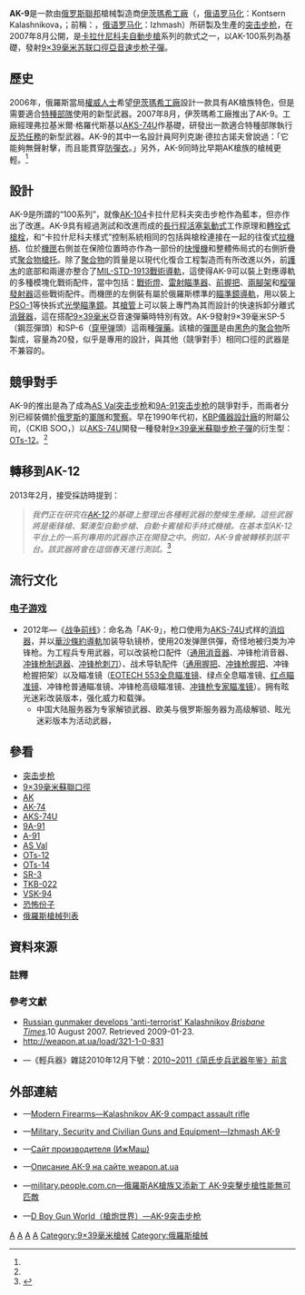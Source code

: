 {{noteTA
|G1=軍事
|G2=長度單位
|G3=Firearms
|G4=Country
}}
{{Infobox Weapon
|name= AK-9
|image= AK-9 Assault rifle.jpg
|image_size= 320px
|caption= 裝有[[滅音器|滅音器]]的AK-9
|origin= {{flagcountry|Russia}}
|type= <div class="NavFrame collapsed" style="color: black; background-color: #FFFFFF; margin: 0 auto; padding: 0 10px; text-align: left;"><div class="NavHead" style="background-color: #FFFFFF; margin: 0 auto; padding: 0 10px; font-weight:normal;"></div><div class="NavContent" style="background-color: #FFFFFF; margin: 0 auto; padding: 0 10px;">
* [[突击步枪|突击步枪]]
* [[卡賓槍|卡賓槍]]
</div>
</div>
<!-- Type selection -->
|is_ranged= yes
|is_bladed= 
|is_explosive= 
|is_artillery= 
|is_vehicle= 
|is_missile= 
|is_UK= 
<!-- Service history -->
|service= 
|used_by= 
|wars= 
<!-- Production history -->
|designer= [[卡拉什尼科夫集團|伊茨瑪希工廠]]
|design_date= 2006年
|manufacturer= 伊茨瑪希工廠
|unit_cost= [[美元|$]]400（[[欧元|€]]291）<ref name="a">{{cite news |title=Russian gunmaker develops 'anti-terrorist' Kalashnikov |url=http://news.brisbanetimes.com.au/world/russian-gunmaker-develops-antiterrorist-kalashnikov-20070810-sic.html |work=[[Brisbane_Times|Brisbane Times]] |date=10 August 2007 |accessdate=2009-01-23 |archive-date=2009-02-14 |archive-url=https://web.archive.org/web/20090214180346/http://news.brisbanetimes.com.au/world/russian-gunmaker-develops-antiterrorist-kalashnikov-20070810-sic.html |dead-url=no }}</ref>
|production_date= 2007年8月—2009年
|number= 約100把
|variants= 
<!-- General specifications -->
|spec_label= 
|weight= <div class="NavFrame collapsed" style="color: black; background-color: #FFFFFF; margin: 0 auto; padding: 0 10px; text-align: left;"><div class="NavHead" style="background-color: #FFFFFF; margin: 0 auto; padding: 0 10px; font-weight:normal;">空槍：</div><div class="NavContent" style="background-color: #FFFFFF; margin: 0 auto; padding: 0 10px;">
* 無[[抑制器|抑制器]]：3.1[[千克|千克]]（6.83[[磅|磅]]）
* 裝上抑制器：3.8公斤（8.38磅）
</div>
</div>
|length= <div class="NavFrame collapsed" style="color: black; background-color: #FFFFFF; margin: 0 auto; padding: 0 10px; text-align: left;"><div class="NavHead" style="background-color: #FFFFFF; margin: 0 auto; padding: 0 10px; font-weight:normal;"></div><div class="NavContent" style="background-color: #FFFFFF; margin: 0 auto; padding: 0 10px;">
* 無抑制器：
** 縮起槍托：465[[毫米|毫米]]（18.31[[英寸|英寸]]）
** 展開槍托：705毫米（27.76英吋）
* 裝上消聲器：
** 縮起槍托：646毫米（25.43英吋）
** 展開槍托：881毫米（34.69英吋）
</div>
</div>
|part_length= 200毫米（7.87英吋）
|width= 
|height= 
|diameter= 
|crew= 
<!-- Ranged weapon specifications --> 
|cartridge= <div class="NavFrame collapsed" style="color: black; background-color: #FFFFFF; margin: 0 auto; padding: 0 10px; text-align: left;"><div class="NavHead" style="background-color: #FFFFFF; margin: 0 auto; padding: 0 10px; font-weight:normal;">[[9×39mm|9×39毫米蘇聯口徑]]</div><div class="NavContent" style="background-color: #FFFFFF; margin: 0 auto; padding: 0 10px;">
* SP-5（鋼蕊彈頭）
* SP-6（[[穿甲弹|穿甲]][[彈丸|彈頭]]）
</div>
</div>
|caliber= 9.25毫米（.364英吋）
|barrels= 1根，[[膛線|線膛]]，[[槍口|槍口]]可裝上可拆式[[抑制器|抑制器]]
|action= <div class="NavFrame collapsed" style="color: black; background-color: #FFFFFF; margin: 0 auto; padding: 0 10px; text-align: left;"><div class="NavHead" style="background-color: #FFFFFF; margin: 0 auto; padding: 0 10px; font-weight:normal;"></div><div class="NavContent" style="background-color: #FFFFFF; margin: 0 auto; padding: 0 10px;">
* [[氣動式_(槍械)|長行程活塞氣動式]]
* [[轉拴式槍栓|轉拴式槍栓]]
</div>
</div>
|mode= {{Link-en|半自動槍械|Semi-automatic firearm|半自動}}、[[自動火器|全自動]]，可[[擊發調變槍械|擊發調變]]
|rate= 
|velocity= <div class="NavFrame collapsed" style="color: black; background-color: #FFFFFF; margin: 0 auto; padding: 0 10px; text-align: left;"><div class="NavHead" style="background-color: #FFFFFF; margin: 0 auto; padding: 0 10px; font-weight:normal;"></div><div class="NavContent" style="background-color: #FFFFFF; margin: 0 auto; padding: 0 10px;">
* SP-5：290[[米每秒|米／秒]]（951.46[[英尺每秒|英尺／秒]]）
* SP-6：305米／秒（1,000.68英尺／秒）
</div>
</div>
|range= 200[[米_(单位)|公尺]]（218.72[[码|码]]，656.17[[英尺|英尺]]）
|max_range= 400公尺（437.45碼，1,312.32英尺）
|feed= 20發可拆卸式[[彈匣|彈匣]]
|sights= <div class="NavFrame collapsed" style="color: black; background-color: #FFFFFF; margin: 0 auto; padding: 0 10px; text-align: left;"><div class="NavHead" style="background-color: #FFFFFF; margin: 0 auto; padding: 0 10px; font-weight:normal;"></div><div class="NavContent" style="background-color: #FFFFFF; margin: 0 auto; padding: 0 10px;">
* [[機械瞄具|機械瞄具]]：金屬缺口式[[照門|照門]]及柱狀[[照準器|準星]]（照門可翻轉及前後滑動式調節，準星裝有兩側半包式護翼）
* [[機匣|機匣]]左側裝上的[[華沙條約導軌|華沙條約導軌]]上安裝快拆式瞄準鏡<div class="NavFrame collapsed" style="color: black; background-color: #FFFFFF; margin: 0 auto; padding: 0 10px; text-align: left;"><div class="NavHead" style="background-color: #FFFFFF; margin: 0 auto; padding: 0 10px; font-weight:normal;"></div><div class="NavContent" style="background-color: #FFFFFF; margin: 0 auto; padding: 0 10px;">
** [[眼鏡蛇紅點鏡|Kobra]][[紅點鏡|紅點鏡]]
** [[PSO-1光學瞄準鏡|PSO-1]]系列[[瞄準鏡|光學瞄準鏡]]
** [[USP-1光學瞄準鏡|USP-1]]（1P29）[[瞄準鏡|白光瞄準鏡]]
** [[NSP-2夜視瞄準鏡|NSP-2]]（1PN9）[[夜視鏡|夜視瞄準鏡]]
** [[NSP-3夜視瞄準鏡|NSP-3]]（1PN27）[[夜視鏡|夜視瞄準鏡]]
** [[NSPU-3夜視瞄準鏡|NSPU-3]]（1PN51）夜視瞄準鏡
** [[NSPUM夜視瞄準鏡|NSPUM]]（1PN58）夜視瞄準鏡
<!-- ** [[POSP|POSP]][[瞄準鏡|光學瞄準鏡]]
** [[1P21|1P21]][[瞄準鏡|白光瞄準鏡]]
** [[1P63|1P63]][[瞄準鏡|白光瞄準鏡]]
** [[1P76|1P76]][[瞄準鏡|白光瞄準鏡]]
** [[1P77|1P77]][[瞄準鏡|白光瞄準鏡]]
** [[1P78|1P78]]系列[[瞄準鏡|白光瞄準鏡]]
** [[NSPU|NSPU]]（1PN34）[[夜視鏡|夜視瞄準鏡]]
** [[1PN91|1PN91]]系列[[夜視鏡|夜視瞄準鏡]]
** [[1PN93|1PN93]]系列[[夜視鏡|夜視瞄準鏡]]
** [[1PN100|1PN100]][[夜視鏡|夜視瞄準鏡]]
** [[1PN101|1PN101]][[夜視鏡|夜視瞄準鏡]]
** [[1PN114|1PN114]][[夜視鏡|夜視瞄準鏡]]
** [[PGN-1|PGN-1]][[夜視鏡|夜視瞄準鏡]]
** [[PK-01|PK-01]][[紅點鏡|紅點鏡]]
** [[PKA-S|PKA-S]][[全息瞄準鏡|全息瞄準鏡]]
** [[CL-03|CL-03]][[雷射瞄準器|雷射瞄準器]] -->
</div>
</div>
</div>
</div>
<!-- 火炮規格 -->
|breech= 
|recoil= 
|carriage= 
|elevation= 
|traverse= 
<!-- 刃器規格 --> 
|blade_type= 
|hilt_type= 
|sheath_type= 
|head_type= 
|haft_type= 
<!-- 爆炸物內填炸藥規格 --> 
|filling= 
|filling_weight= 
|detonation= 
|yield= 
<!-- 車輛/飛彈規格 -->
|armour= 
|primary_armament= 
|secondary_arament= 
|engine= 
|engine_power= 
|transmission= 
|payload_capacity= 
|fuel_capacity= 
|pw_ratio= 
|suspension= 
|clearance= 
|vehicle_range= 
|speed= 
|guidance= 
|steering= 
<!-- Missiles only -->
|wingspan= 
|propellant= 
|ceiling= 
|altitude= 
|depth= 
|boost= 
|accuracy= 
|launch_platform= 
|transport= 
}}

'''AK-9'''是一款由[[俄罗斯|俄罗斯聯邦]]槍械製造商[[卡拉什尼科夫集團|伊茨瑪希工廠]]（{{Lang-ru|Концерн „Калашников“}}，[[俄语罗马化|俄语罗马化]]：Kontsern Kalashnikova，{{Lang-en|Kalashnikov Concern}}；前稱：{{Lang-ru|ИЖМАШ}}，[[俄语罗马化|俄语罗马化]]：Izhmash）所研製及生產的[[突击步枪|突击步枪]]，在2007年8月公開，是[[卡拉什尼科夫自動步槍|卡拉什尼科夫自動步槍]]系列的款式之一，以AK-100系列為基礎，發射[[9×39mm|9×39毫米]][[苏联|苏联]][[口徑|口徑]][[空气动力学#亚音速空气动力学|亞音速]][[步枪|步枪]][[子彈|子彈]]。

== 歷史 ==
2006年，俄羅斯當局[[專業人士|權威人士]]希望[[卡拉什尼科夫集團|伊茨瑪希工廠]]設計一款具有AK槍族特色，但是需要適合[[特種部隊|特種部隊]]使用的新型武器。2007年8月，伊茨瑪希工廠推出了AK-9。工廠經理弗拉基米爾·格羅代斯基以[[AKS-74U卡宾枪|AKS-74U]]作基礎，研發出一款適合特種部隊執行[[反恐戰爭|反恐任務]]的新型武器。AK-9的其中一名設計員阿列克謝·德拉古諾夫曾說過：「它能夠無聲射擊，而且能貫穿[[護甲|防彈衣]]。」另外，AK-9同時比早期AK槍族的槍械更輕。<ref name="a"/>

== 設計 ==
AK-9是所謂的“100系列”，就像[[AK-104突击步枪|AK-104]]卡拉什尼科夫突击步枪作為藍本，但亦作出了改進。AK-9具有經過測試和改進而成的[[氣動式_(槍械)#長行程活塞傳動|長行程活塞氣動式]]工作原理和[[轉拴式槍栓|轉拴式槍栓]]，和“卡拉什尼科夫樣式”控制系統相同的包括與槍栓連接在一起的往復式[[拉機柄|拉機柄]]、位於[[機匣|機匣]]右側並在保險位置時亦作為{{Link-en|防塵蓋|Dust cover (firearms)}}一部份的[[擊發調變槍械|快慢機]]和整體佈局式的右側折疊式[[聚合物|聚合物]][[槍托|槍托]]。除了[[聚合物|聚合物]]的質量是以現代化復合工程製造而有所改進以外，前[[護木|護木]]的底部和兩邊亦整合了[[皮卡汀尼導軌|MIL-STD-1913戰術導軌]]，這使得AK-9可以裝上對應導軌的多種模塊化戰術配件，當中包括：[[戰術燈|戰術燈]]、[[雷射瞄準器|雷射瞄準器]]、[[輔助握把|前握把]]、[[兩腳架|兩腳架]]和[[榴彈發射器|榴彈發射器]]這些戰術配件。而機匣的左側裝有屬於俄羅斯標準的[[瞄準鏡|瞄準鏡]][[華沙條約導軌|導軌]]，用以裝上[[PSO-1光學瞄準鏡|PSO-1]]等快拆式[[瞄準鏡|光學瞄準鏡]]。其[[槍管|槍管]]上可以裝上專門為其而設計的快速拆卸分離式[[抑制器|消聲器]]，這在搭配[[9×39mm|9×39毫米]]亞音速彈藥時特別有效。AK-9發射9×39毫米SP-5（鋼蕊彈頭）和SP-6（[[穿甲弹|穿甲弹]]頭）這兩種[[彈藥|彈藥]]。該槍的[[彈匣|彈匣]]是由[[黑色|黑色]]的[[聚合物|聚合物]]所製成，容量為20發，似乎是專用的設計，與其他（競爭對手）相同口徑的武器是不兼容的。

== 競爭對手 ==
AK-9的推出是為了成為[[AS_Val微聲自動步槍|AS Val突击步枪]]和[[9A-91突击步枪|9A-91突击步枪]]的競爭對手，而兩者分別已經裝備於[[俄罗斯|俄罗斯]]的[[俄罗斯軍事|軍隊]]和[[俄罗斯警察|警察]]。早在1990年代初，[[KBP儀器設計廠|KBP儀器設計廠]]的附屬公司，{{Link-ru|運動及狩獵武器中央設計研究局|ЦКИБ СОО}}（CKIB SOO，{{Lang-ru|ЦКИБ СОО}}）以[[AKS-74U卡宾枪|AKS-74U]]開發一種發射[[9×39mm|9×39毫米蘇聯]][[步枪|步枪]][[子彈|子彈]]的衍生型：[[OTs-12突击步枪|OTs-12]]。<ref name="a"/>

== 轉移到AK-12 ==
2013年2月，{{Link-en|弗拉基米爾·V·佐羅賓|Vladimir Zlobin}}接受採訪時提到：

<blockquote>
''我們正在研究在[[AK-12突击步枪|AK-12]]的基礎上整理出各種輕武器的整條生產線。這些武器將是衝鋒槍、緊湊型自動步槍、自動卡賓槍和手持式機槍。在基本型AK-12平台上的一系列專用的武器亦正在開發之中。例如，AK-9會被轉移到該平台。該武器將會在這個春天進行測試。''<ref name=Zlobin>{{cite interview |last=Zlobin |first=Vladimir |subjectlink= |interviewer=Andrei Bondarenko |title=«Калашниковы» для XXI века |trans_title="Kalashnikovs" for the XXI century |language=ru |newspaper=[[Krasnaya_Zvezda|Krasnaya Zvezda]] |publication-date=15 February 2013 |issue=28 (26247) |pages=10–11 |url=http://vpk.name/news/84504_kalashnikovyi_dlya_xxi_veka.html |accessdate=21 February 2013 |archiveurl=https://web.archive.org/web/20190618214858/https://vpk.name/news/84504_kalashnikovyi_dlya_xxi_veka.html |archivedate=2019-06-18 |deadurl=yes }}</ref>
</blockquote>

== 流行文化 ==
=== [[电子游戏|电子游戏]] ===
* 2012年—《[[战争前线|战争前线]]》：命名為「AK-9」，枪口使用为[[AKS-74U卡宾枪|AKS-74U]]式样的[[消焰器|消焰器]]，并以[[華沙條約導軌|華沙條約導軌]]加装导轨镜桥，使用20发弹匣供彈，奇怪地被归类为冲锋枪。为工程兵专用武器，可以改装枪口配件（[[抑制器|通用消音器]]、冲锋枪消音器、[[炮口制动器|冲锋枪制退器]]、[[刺刀|冲锋枪刺刀]]）、战术导轨配件（[[辅助握把|通用握把]]、[[宽型前握把|冲锋枪握把]]、冲锋枪握把架）以及瞄准镜（[[EOTECH|EOTECH 553全息瞄准镜]]、绿点全息瞄准镜、[[红点瞄准镜|红点瞄准镜]]、冲锋枪普通瞄准镜、冲锋枪高级瞄准镜、[[Leupold_Mark_4_CQ/T光学瞄准镜|冲锋枪专家瞄准镜]]）。拥有眩光迷彩改装版本，强化威力和载弹。
** 中国大陆服务器为专家解锁武器、欧美与俄罗斯服务器为高级解锁、眩光迷彩版本为活动武器，

== 參看 ==
* [[突击步枪|突击步枪]]
* [[9×39mm|9×39毫米蘇聯口徑]]
* [[卡拉什尼科夫自動步槍|AK]]
* [[AK-74突击步枪|AK-74]]
* [[AKS-74U卡宾枪|AKS-74U]]
* [[9A-91突击步枪|9A-91]]
* [[A-91突击步枪|A-91]]
* [[AS_VAL微聲自動步槍|AS Val]]
* [[OTs-12突击步枪|OTs-12]]
* [[OTs-14突击步枪|OTs-14]]
* [[SR-3旋风突击步枪|SR-3]]
* [[TKB-022突击步枪|TKB-022]]
* [[VSK-94狙擊步槍|VSK-94]]
* [[恐怖组织|恐怖份子]]
* [[俄羅斯槍械列表|俄羅斯槍械列表]]

== 資料來源 ==
=== 註釋 ===
<references />

=== 參考文獻 ===
* [http://news.brisbanetimes.com.au/world/russian-gunmaker-develops-antiterrorist-kalashnikov-20070810-sic.html Russian gunmaker develops 'anti-terrorist' Kalashnikov]{{Wayback|url=http://news.brisbanetimes.com.au/world/russian-gunmaker-develops-antiterrorist-kalashnikov-20070810-sic.html |date=20090214180346 }}.''[[Brisbane_Times|Brisbane Times]]''.10 August 2007. Retrieved 2009-01-23.
* http://weapon.at.ua/load/321-1-0-831{{Wayback|url=http://weapon.at.ua/load/321-1-0-831 |date=20100130200947 }}
* {{zh-hans icon}}—《輕兵器》雜誌2010年12月下號：[http://www.xzbu.com/8/view-1052352.htm 2010~2011《简氏步兵武器年鉴》前言]{{Wayback|url=http://www.xzbu.com/8/view-1052352.htm |date=20140204024512 }}

== 外部連結 ==
* {{en icon}}—[http://world.guns.ru/assault/rus/ak-9-e.html Modern Firearms—Kalashnikov AK-9 compact assault rifle]{{Wayback|url=http://world.guns.ru/assault/rus/ak-9-e.html |date=20101210062925 }}
* {{en icon}}—[http://www.militaryfactory.com/smallarms/detail.asp?smallarms_id=579 Military, Security and Civilian Guns and Equipment—Izhmash AK-9]{{Wayback|url=http://www.militaryfactory.com/smallarms/detail.asp?smallarms_id=579 |date=20121015175447 }}
* {{ru icon}}—[https://web.archive.org/web/20060820130819/http://www.izhmash.ru/rus/ Сайт производителя (ИжМаш)]
* {{ru icon}}—[http://weapon.at.ua/load/321-1-0-831 Описание АК-9 на сайте weapon.at.ua]{{Wayback|url=http://weapon.at.ua/load/321-1-0-831 |date=20100130200947 }}
* {{zh-hant icon}}—[http://military.people.com.cn/BIG5/42963/53005/6132488.html military.people.com.cn—俄羅斯AK槍族又添新丁 AK-9突擊步槍性能無可匹敵]{{Wayback|url=http://military.people.com.cn/BIG5/42963/53005/6132488.html |date=20100127163151 }}
* {{zh-hans icon}}—[http://pewpewpew.work/russain/sp9mm/ak9/ak9.htm D Boy Gun World（槍炮世界）—AK-9突击步枪]{{Wayback|url=http://pewpewpew.work/russain/sp9mm/ak9/ak9.htm |date=20200206073825 }}

{{AK槍族}}
{{蘇聯及俄羅斯在二戰後研製的輕兵器}}

[[Category:自動步槍|A]]
[[Category:突擊步槍|A]]
[[Category:卡宾枪|A]]
[[Category:消聲槍械|A]]
[[Category:9×39毫米槍械|Category:9×39毫米槍械]]
[[Category:俄羅斯槍械|Category:俄羅斯槍械]]